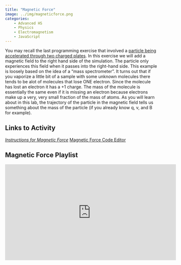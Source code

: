 ```yaml
---
title: "Magnetic Force"
image: ../img/magneticforce.png
categories:
    - Advanced HS
    - Physics
    - Electromagnetism
    - JavaScript
---
```


You may recall the last programming exercise that involved a [particle being accelerated through two charged plates](particleaccelerator.qmd). In this exercise we will add a magnetic field to the right hand side of the simulation. The particle only experiences this field when it passes into the right-hand side. This example is loosely based on the idea of a "mass spectrometer". It turns out that if you vaporize a little bit of a sample with some unknown molecules there tends to be alot of molecules that lose ONE electron. Since the molecule has lost an electron it has a +1 charge. The mass of the molecule is essentially the same even if it is missing an electron because electrons make up a very, very small fraction of the mass of atoms. As you will learn about in this lab, the trajectory of the particle in the magnetic field tells us something about the mass of the particle (if you already know q, v, and B for example).

## Links to Activity
*[Instructions for Magnetic Force](https://www.asc.ohio-state.edu/orban.14/physics_coding/bfield.html)
*[Magnetic Force Code Editor](https://editor.p5js.org/ChrisOrban/sketches/HJ1UdD9yM)

## Magnetic Force Playlist

<iframe width="560" height="315" src="https://www.youtube.com/embed/videoseries?si=-CK4Ytj5WaX5JJj2&amp;list=PLISRe8GegO8ShKCTLUQp2mcF2CQEnlr1M" title="YouTube video player" frameborder="0" allow="accelerometer; autoplay; clipboard-write; encrypted-media; gyroscope; picture-in-picture; web-share" referrerpolicy="strict-origin-when-cross-origin" allowfullscreen></iframe>